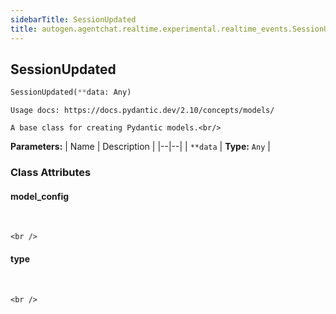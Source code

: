 ```yaml
---
sidebarTitle: SessionUpdated
title: autogen.agentchat.realtime.experimental.realtime_events.SessionUpdated
---
```

<h2 id="autogen.agentchat.realtime.experimental.realtime_events.SessionUpdated" class="doc doc-heading">
    <code class="doc-symbol doc-symbol-heading doc-symbol-class"></code>
    <span class="doc doc-object-name doc-class-name">SessionUpdated</span>
</h2>

```python
SessionUpdated(**data: Any)
```

    Usage docs: https://docs.pydantic.dev/2.10/concepts/models/
    
    A base class for creating Pydantic models.<br/>

<b>Parameters:</b>
| Name | Description |
|--|--|
| `**data` | **Type:** `Any` |

### Class Attributes

<code class="doc-symbol doc-symbol-heading doc-symbol-attribute"></code>
#### model_config
<br />

    <br />

<code class="doc-symbol doc-symbol-heading doc-symbol-attribute"></code>
#### type
<br />

    <br />